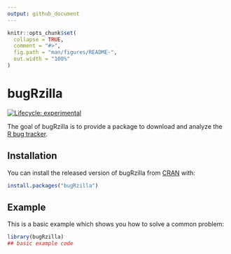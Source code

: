 ```yaml
---
output: github_document
---
```


<!-- README.md is generated from README.Rmd. Please edit that file -->

```r
knitr::opts_chunk$set(
  collapse = TRUE,
  comment = "#>",
  fig.path = "man/figures/README-",
  out.width = "100%"
)
```

# bugRzilla

<!-- badges: start -->
[![Lifecycle: experimental](https://img.shields.io/badge/lifecycle-experimental-orange.svg)](https://www.tidyverse.org/lifecycle/#experimental)
<!-- badges: end -->

The goal of bugRzilla is to provide a package to download and analyze the [R bug tracker](https://bugs.r-project.org/bugzilla/).

## Installation

You can install the released version of bugRzilla from [CRAN](https://CRAN.R-project.org) with:

``` r
install.packages("bugRzilla")
```

## Example

This is a basic example which shows you how to solve a common problem:

```r
library(bugRzilla)
## basic example code
```
